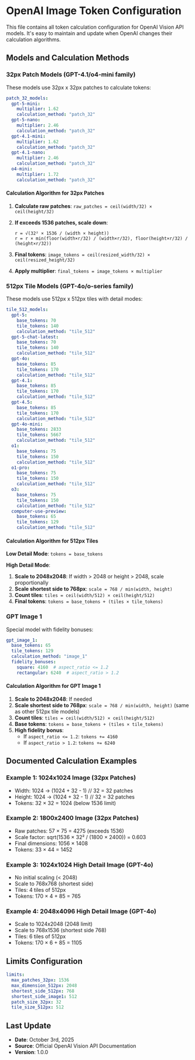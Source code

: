 # OpenAI Image Token Configuration

This file contains all token calculation configuration for OpenAI Vision API models.
It's easy to maintain and update when OpenAI changes their calculation algorithms.

## Models and Calculation Methods

### 32px Patch Models (GPT-4.1/o4-mini family)

These models use 32px x 32px patches to calculate tokens:

```yaml
patch_32_models:
  gpt-5-mini:
    multiplier: 1.62
    calculation_method: "patch_32"
  gpt-5-nano:
    multiplier: 2.46
    calculation_method: "patch_32"
  gpt-4.1-mini:
    multiplier: 1.62
    calculation_method: "patch_32"
  gpt-4.1-nano:
    multiplier: 2.46
    calculation_method: "patch_32"
  o4-mini:
    multiplier: 1.72
    calculation_method: "patch_32"
```

#### Calculation Algorithm for 32px Patches

1. **Calculate raw patches**: `raw_patches = ceil(width/32) × ceil(height/32)`

2. **If exceeds 1536 patches, scale down**:
   ```
   r = √(32² × 1536 / (width × height))
   r = r × min(floor(width×r/32) / (width×r/32), floor(height×r/32) / (height×r/32))
   ```

3. **Final tokens**: `image_tokens = ceil(resized_width/32) × ceil(resized_height/32)`

4. **Apply multiplier**: `final_tokens = image_tokens × multiplier`

### 512px Tile Models (GPT-4o/o-series family)

These models use 512px x 512px tiles with detail modes:

```yaml
tile_512_models:
  gpt-5:
    base_tokens: 70
    tile_tokens: 140
    calculation_method: "tile_512"
  gpt-5-chat-latest:
    base_tokens: 70
    tile_tokens: 140
    calculation_method: "tile_512"
  gpt-4o:
    base_tokens: 85
    tile_tokens: 170
    calculation_method: "tile_512"
  gpt-4.1:
    base_tokens: 85
    tile_tokens: 170
    calculation_method: "tile_512"
  gpt-4.5:
    base_tokens: 85
    tile_tokens: 170
    calculation_method: "tile_512"
  gpt-4o-mini:
    base_tokens: 2833
    tile_tokens: 5667
    calculation_method: "tile_512"
  o1:
    base_tokens: 75
    tile_tokens: 150
    calculation_method: "tile_512"
  o1-pro:
    base_tokens: 75
    tile_tokens: 150
    calculation_method: "tile_512"
  o3:
    base_tokens: 75
    tile_tokens: 150
    calculation_method: "tile_512"
  computer-use-preview:
    base_tokens: 65
    tile_tokens: 129
    calculation_method: "tile_512"
```

#### Calculation Algorithm for 512px Tiles

**Low Detail Mode**: `tokens = base_tokens`

**High Detail Mode**:
1. **Scale to 2048x2048**: If width > 2048 or height > 2048, scale proportionally
2. **Scale shortest side to 768px**: `scale = 768 / min(width, height)`
3. **Count tiles**: `tiles = ceil(width/512) × ceil(height/512)`
4. **Final tokens**: `tokens = base_tokens + (tiles × tile_tokens)`

### GPT Image 1

Special model with fidelity bonuses:

```yaml
gpt_image_1:
  base_tokens: 65
  tile_tokens: 129
  calculation_method: "image_1"
  fidelity_bonuses:
    square: 4160  # aspect_ratio <= 1.2
    rectangular: 6240  # aspect_ratio > 1.2
```

#### Calculation Algorithm for GPT Image 1

1. **Scale to 2048x2048**: If needed
2. **Scale shortest side to 768px**: `scale = 768 / min(width, height)` (same as other 512px tile models)
3. **Count tiles**: `tiles = ceil(width/512) × ceil(height/512)`
4. **Base tokens**: `tokens = base_tokens + (tiles × tile_tokens)`
5. **High fidelity bonus**:
   - If `aspect_ratio <= 1.2`: `tokens += 4160`
   - If `aspect_ratio > 1.2`: `tokens += 6240`

## Documented Calculation Examples

### Example 1: 1024x1024 Image (32px Patches)
- Width: 1024 → (1024 + 32 - 1) // 32 = 32 patches
- Height: 1024 → (1024 + 32 - 1) // 32 = 32 patches  
- Tokens: 32 × 32 = 1024 (below 1536 limit)

### Example 2: 1800x2400 Image (32px Patches)
- Raw patches: 57 × 75 = 4275 (exceeds 1536)
- Scale factor: sqrt(1536 × 32² / (1800 × 2400)) = 0.603
- Final dimensions: 1056 × 1408
- Tokens: 33 × 44 = 1452

### Example 3: 1024x1024 High Detail Image (GPT-4o)
- No initial scaling (< 2048)
- Scale to 768x768 (shortest side)
- Tiles: 4 tiles of 512px
- Tokens: 170 × 4 + 85 = 765

### Example 4: 2048x4096 High Detail Image (GPT-4o)
- Scale to 1024x2048 (2048 limit)
- Scale to 768x1536 (shortest side 768)
- Tiles: 6 tiles of 512px
- Tokens: 170 × 6 + 85 = 1105

## Limits Configuration

```yaml
limits:
  max_patches_32px: 1536
  max_dimension_512px: 2048
  shortest_side_512px: 768
  shortest_side_image1: 512
  patch_size_32px: 32
  tile_size_512px: 512
```

## Last Update

- **Date**: October 3rd, 2025
- **Source**: Official OpenAI Vision API Documentation
- **Version**: 1.0.0